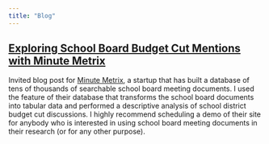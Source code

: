 ```yaml
---
title: "Blog"
---
```


## [Exploring School Board Budget Cut Mentions with Minute Metrix](https://www.minutemetrix.com/blog/exploring-school-board-budget-cut-mentions-with-minute-metrix)

Invited blog post for [Minute Metrix](https://www.minutemetrix.com), a startup that has built a database of tens of thousands of searchable school board meeting documents. I used the feature of their database that transforms the school board documents into tabular data and performed a descriptive analysis of school district budget cut discussions. I highly recommend scheduling a demo of their site for anybody who is interested in using school board meeting documents in their research (or for any other purpose).